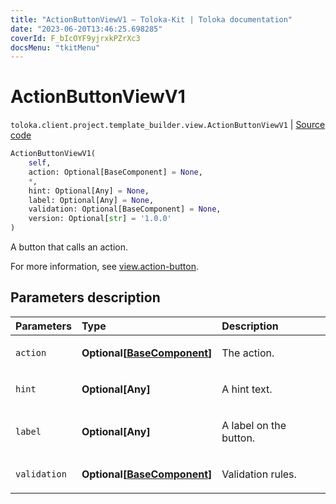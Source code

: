 ```yaml
---
title: "ActionButtonViewV1 — Toloka-Kit | Toloka documentation"
date: "2023-06-20T13:46:25.698285"
coverId: F_bIcOYF9yjrxkPZrXc3
docsMenu: "tkitMenu"
---
```


# ActionButtonViewV1

`toloka.client.project.template_builder.view.ActionButtonViewV1` | [Source code](https://github.com/Toloka/toloka-kit/blob/v1.2.0/src/client/project/template_builder/view.py#L64)

```python
ActionButtonViewV1(
    self,
    action: Optional[BaseComponent] = None,
    *,
    hint: Optional[Any] = None,
    label: Optional[Any] = None,
    validation: Optional[BaseComponent] = None,
    version: Optional[str] = '1.0.0'
)
```

A button that calls an action.

For more information, see [view.action-button](/docs/template-builder/reference/view.action-button).

## Parameters description

| Parameters | Type | Description |
| :----------| :----| :-----------|
`action`|**Optional\[[BaseComponent](/docs/toloka-kit/reference/toloka.client.project.template_builder.base.BaseComponent)\]**|<p>The action.</p>
`hint`|**Optional\[Any\]**|<p>A hint text.</p>
`label`|**Optional\[Any\]**|<p>A label on the button.</p>
`validation`|**Optional\[[BaseComponent](/docs/toloka-kit/reference/toloka.client.project.template_builder.base.BaseComponent)\]**|<p>Validation rules.</p>